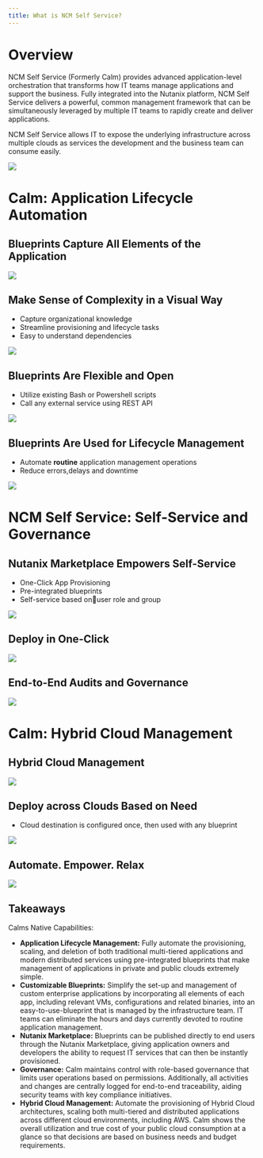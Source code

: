 ```yaml
---
title: What is NCM Self Service?
---
```


# Overview

NCM Self Service (Formerly Calm) provides advanced application-level orchestration that transforms
how IT teams manage applications and support the business. Fully
integrated into the Nutanix platform, NCM Self Service delivers a powerful, common
management framework that can be simultaneously leveraged by multiple IT
teams to rapidly create and deliver applications.

NCM Self Service allows IT to expose the underlying infrastructure across multiple
clouds as services the development and the business team can consume
easily.

![](images/calm_hybrid_cloud.png)

# Calm: Application Lifecycle Automation

## Blueprints Capture All Elements of the Application

![](images/what_is_calm_07.png)

## Make Sense of Complexity in a Visual Way

-   Capture organizational knowledge
-   Streamline provisioning and lifecycle tasks
-   Easy to understand dependencies

![](images/what_is_calm_08.png)

## Blueprints Are Flexible and Open

-   Utilize existing Bash or Powershell scripts
-   Call any external service using REST API

![](images/what_is_calm_09.png)

## Blueprints Are Used for Lifecycle Management

-   Automate **routine** application management operations
-   Reduce errors,delays and downtime

![](images/what_is_calm_10.png)

# NCM Self Service: Self-Service and Governance

## Nutanix Marketplace Empowers Self-Service

-   One-Click App Provisioning
-   Pre-integrated blueprints
-   Self-service based onuser role and group

![](images/what_is_calm_11.png)

## Deploy in One-Click

![](images/what_is_calm_12.png)

## End-to-End Audits and Governance

![](images/what_is_calm_13.png)

# Calm: Hybrid Cloud Management

## Hybrid Cloud Management

![](images/what_is_calm_14.png)

## Deploy across Clouds Based on Need

-   Cloud destination is configured once, then used with any blueprint

![](images/what_is_calm_15.png)

## Automate. Empower. Relax

![](images/what_is_calm_16.png)

## Takeaways

Calms Native Capabilities:

-   **Application Lifecycle Management:** Fully automate the provisioning, scaling, and deletion of both traditional multi-tiered
    applications and modern distributed services using pre-integrated blueprints that make management of applications in private and
    public clouds extremely simple.
-   **Customizable Blueprints:** Simplify the set-up and management of custom enterprise applications by incorporating all elements of each
    app, including relevant VMs, configurations and related binaries, into an easy-to-use-blueprint that is managed by the infrastructure
    team. IT teams can eliminate the hours and days currently devoted to routine application management.
-   **Nutanix Marketplace:** Blueprints can be published directly to end users through the Nutanix Marketplace, giving application owners and
    developers the ability to request IT services that can then be instantly provisioned.
-   **Governance:** Calm maintains control with role-based governance that limits user operations based on permissions. Additionally, all
    activities and changes are centrally logged for end-to-end traceability, aiding security teams with key compliance initiatives.
-   **Hybrid Cloud Management:** Automate the provisioning of Hybrid Cloud architectures, scaling both multi-tiered and distributed
    applications across different cloud environments, including AWS. Calm shows the overall utilization and true cost of your public
    cloud consumption at a glance so that decisions are based on business needs and budget requirements.

